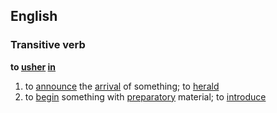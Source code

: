 ==English==
===Transitive verb===
'''to [[usher]] [[in]]'''
# to [[announce]] the [[arrival]] of something; to [[herald]]
# to [[begin]] something with [[preparatory]] material; to [[introduce]]